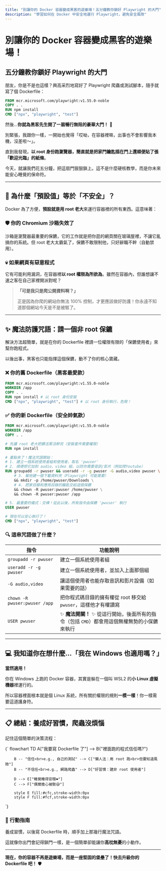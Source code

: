 ```yaml
---
title: "別讓你的 Docker 容器變成黑客的遊樂場！五分鐘教你鎖好 Playwright 的大門"
description: "學習如何在 Docker 中安全地運行 Playwright，避免安全風險"
---
```


# 別讓你的 Docker 容器變成黑客的遊樂場！
## 五分鐘教你鎖好 Playwright 的大門

朋友，你是不是也這樣？興高采烈地寫好了 Playwright 爬蟲或測試腳本，隨手就寫了個 Dockerfile：

```dockerfile
FROM mcr.microsoft.com/playwright:v1.55.0-noble
COPY . .
RUN npm install
CMD ["npx", "playwright", "test"]
```

然後…**你就為黑客先生開了一扇暢行無阻的豪華大門！** 🚨

別緊張，我跟你一樣，一開始也覺得「哎呦，在容器裡嘛，出事也不會影響我本機，沒差啦～」。

直到我發現，**以 root 身份跑瀏覽器，簡直就是把家門鑰匙插在門上還順便貼了張「歡迎光臨」的紙條**。

今天，就讓我們花五分鐘，把這扇門狠狠鎖上。這不是什麼硬核教學，而是你未來能安心睡覺的保命符。

---

## 🚨 為什麼「預設值」等於「不安全」？

Docker 為了方便，**預設就是用 root 老大**來運行容器裡的所有東西。這意味著：

### 🛡️ 你的 Chromium 沙箱失效了
沙箱是瀏覽器最重要的保鑣，它的工作就是把你逛的網頁關在玻璃屋裡，不讓它亂搞你的系統。但 root 老大太霸氣了，保鑣不敢限制他，只好辭職不幹（自動禁用）。

### 💀 如果網頁有惡意程式
它有可能利用漏洞，在容器裡**以 root 權限為所欲為**。雖然在容器內，但誰想讓不速之客在自己家裡開派對呢？

> **「可是我只是爬公開資料啊？」**
> 
> 正是因為你爬的網站你無法 100% 控制，才更應該做好防護！你永遠不知道那個網站今天是不是被駭了。

---

## ✨ 魔法防護咒語：請一個非 root 保鑣

解決方法超簡單，就是在你的 Dockerfile 裡請一位權限有限的「保鑣使用者」來幫你跑程式。

以後出事，黑客也只能指揮這個保鑣，動不了你的核心寶藏。

### ❌ 你的舊 Dockerfile（黑客最愛款）

```dockerfile
FROM mcr.microsoft.com/playwright:v1.55.0-noble
WORKDIR /app
COPY . .
RUN npm install # 以 root 身份安裝
CMD ["npx", "playwright", "test"] # 以 root 身份執行，危險！
```

### ✅ 你的新 Dockerfile（安全帥氣款）

```dockerfile
FROM mcr.microsoft.com/playwright:v1.55.0-noble
WORKDIR /app
COPY . .

# 先讓 root 老大把髒活累活幹完（安裝套件需要權限）
RUN npm install

# 重點來了！魔法咒語開始：
# 1. 建立一個系統使用者組和使用者，取名 'pwuser'
# 2. 順便把它加到 audio、video 組，以防你需要音訊/影片（例如爬Youtube）
RUN groupadd -r pwuser && useradd -r -g pwuser -G audio,video pwuser \
    # 3. 幫他建一個下載資料夾（Playwright 可能需要）
    && mkdir -p /home/pwuser/Downloads \
    # 4. 把家目錄和應用目錄的鑰匙交給這個保鑣
    && chown -R pwuser:pwuser /home/pwuser \
    && chown -R pwuser:pwuser /app

# 5. 最重要的儀式：交棒！從此以後，所有指令由保鑣 'pwuser' 執行
USER pwuser

# 現在可以安心執行了！
CMD ["npx", "playwright", "test"]
```

### 🔍 這串咒語做了什麼？

| 指令 | 功能說明 |
|------|----------|
| `groupadd -r pwuser` | 建立一個系統使用者組 |
| `useradd -r -g pwuser` | 建立一個系統使用者，並加入上面那個組 |
| `-G audio,video` | 讓這個使用者也能存取音訊和影片設備（如果需要的話） |
| `chown -R pwuser:pwuser /app` | 把你程式碼目錄的擁有權從 root 移交給 `pwuser`，這樣他才有權讀寫 |
| `USER pwuser` | ✨ **魔法開關！** ✨ 從這行開始，後面所有的指令（包括 `CMD`）都會用這個無權無勢的小保鑣來執行 |

---

## 💻 我知道你在想什麼…「我在 Windows 也適用嗎？」

**當然適用！**

你在 Windows 上跑的 Docker 容器，其實是躲在一個叫 WSL2 的**小 Linux 虛擬機器**裡運行的。

所以容器裡面根本就是個 Linux 系統，所有關於權限的規則**一模一樣**！你一樣需要這道護身符。

---

## 📋 總結：養成好習慣，爬蟲沒煩惱

記住這個簡單的決策流程：

<div className="mermaid">
  {`
    flowchart TD
        A["我要寫 Dockerfile 了"] --> B{"裡面跑的程式信任嗎?"}
        
        B -- "信任<br>e.g., 自己的測試" --> C["懶人法：用 root 跑<br>但要知道風險"] 
        B -- "不信任<br>e.g., 網路爬蟲" --> D["好習慣：建非 root 使用者"] 
        
        D --> E["睡覺睡得安穩❤️"] 
        C --> F["偶爾擔心被駭😅"] 
        
        style E fill:#cfc,stroke-width:0px 
        style F fill:#fcf,stroke-width:0px
  `}
</div>

### 🎯 行動指南

養成習慣，以後寫 Dockerfile 時，順手加上那幾行魔法咒語。

這就像你出門會記得鎖門一樣，是一個簡單卻能讓你**高枕無憂**的小動作。

---

**現在，你的容器不再是遊樂場，而是一座堅固的堡壘了！快去升級你的 Dockerfile 吧！** 🛡️